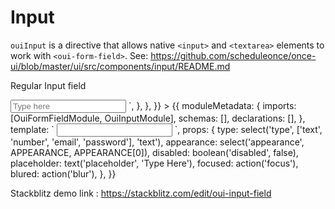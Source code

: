 
<Meta title="FORM FIELD/Input" />

# Input

`ouiInput` is a directive that allows native `<input>` and `<textarea>` elements to work with `<oui-form-field>`. See: https://github.com/scheduleonce/once-ui/blob/master/ui/src/components/input/README.md

Regular Input field

<Canvas>
  <Story
    name="Regular"
    parameters={{
      docs: {
        source: {
          code: `<oui-form-field>
          <input oui-input type="text" placeholder="Type here" >
        </oui-form-field>`,
        },
      },
    }}
  >
    {{
      moduleMetadata: {
        imports: [OuiFormFieldModule, OuiInputModule],
        schemas: [],
        declarations: [],
      },
      template: `<oui-form-field [appearance]="appearance"> <input [disabled]="disabled" (blur)="blured()" (focus)="focused()" [type]="type" oui-input [placeholder]="placeholder" /> </oui-form-field>`,
      props: {
        type: select('type', ['text', 'number', 'email', 'password'], 'text'),
        appearance: select('appearance', APPEARANCE, APPEARANCE[0]),
        disabled: boolean('disabled', false),
        placeholder: text('placeholder', 'Type Here'),
        focused: action('focus'),
        blured: action('blur'),
      },
    }}
  </Story>
</Canvas>

Stackblitz demo link : https://stackblitz.com/edit/oui-input-field

<ArgsTable of={OuiFormField} />
